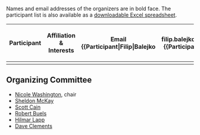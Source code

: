 Names and email addresses of the organizers are in bold face. The participant list is also available as a [[Media:participants.xls|downloadable Excel spreadsheet]].

{| class="wikitable"
!Participant	
!Affiliation & Interests
!Email
{{Participant|Filip|Balejko||filip.balejko@gmail.com|}}
{{Participant|Jim|Balhoff||balhoff@nescent.org|}}
{{Participant|Yuri|Bendana||ybendana@usc.edu|}}
{{Participant|Robert|Buels||rmb32@cornell.edu|}}
{{Participant|Scott|Cain||scott@scottcain.net|}}
{{Participant|Terry|Casstevens||tmc46@cornell.edu|}}
{{Participant|Dave|Clements|[http://nescent.org NESCent], [[gmod:Main Page|GMOD]]|clements@nescent.org|}}
{{Participant|Delphine|Dauga||dauga@ibdm.univ-mrs.fr|}}
{{Participant|Chris|Fields||cjfields@illinois.edu|}}
{{Participant|Maren|Friesen||friesen@usc.edu|}}
{{Participant|Vladimir|Gapeyev||vgapeyev@nescent.org|}}
{{Participant|Richard|Hayes||rdhayes@lbl.gov|}}
{{Participant|Andrew|Hill||andrew.hill@colorado.edu|}}
{{Participant|Benjamin|Hitz||hitz@genome.stanford.edu|}}
{{Participant|Greg|Jordan||greg@ebi.ac.uk|}}
{{Participant|Hilmar|Lapp||hlapp@nescent.org|}}
{{Participant|Jonathan|Leto||jonathan@leto.net|}}
{{Participant|Eric|Lyons||elyons.berkeley@gmail.com|}}
{{Participant|Sheldon|McKay||sheldon.mckay@gmail.com|}}
{{Participant|Olaf|Mueller||olaf-mueller@uiowa.edu|}}
{{Participant|Chris|Mungall||cjm@berkeleybop.org|}}
{{Participant|Sander|Pick||sanderpick@gmail.com|}}
{{Participant|Sergei|Pond||spond@ucsd.edu|}}
{{Participant|Weigang|Qiu||weigang@genectr.hunter.cuny.edu|}}
{{Participant|Mitch|Skinner||mitch_skinner@berkeley.edu|}}
{{Participant|Jason|Stajich||jason.stajich@ucr.edu|}}
{{Participant|Lincoln|Stein||lincoln.stein@gmail.com|}}
{{Participant|Andrew|Tritt||atritt@ucdavis.edu|}}
{{Participant|Haiming|Wang||hwang@uga.edu|}}
{{Participant|Nicole|Washington||nlwashington@lbl.gov|}}
{{Participant|Hong|Yi||hongyi@renci.org|}}
{{Participant|Matt|Yoder||diapriid@gmail.com|}}
|-
|}

== Organizing Committee ==
* [[gmod:User:NLWashington|Nicole Washington]], chair
* [[gmod:User:Mckays|Sheldon McKay]]
* [[gmod:User:Scott|Scott Cain]]
* [[gmod:User:RBuels|Robert Buels]]
* [https://www.nescent.org/wg_phyloinformatics/User:Hlapp Hilmar Lapp]
* [[gmod:User:Clements|Dave Clements]]